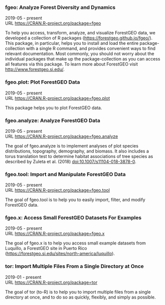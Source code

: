 ### fgeo: Analyze Forest Diversity and Dynamics

2019-05 - present  
URL <https://CRAN.R-project.org/package=fgeo>  

To help you access, transform, analyze, and visualize ForestGEO data, we developed a collection of R packages (<https://forestgeo.github.io/fgeo/>). This package, in particular, helps you to install and load the entire package-collection with a single R command, and provides convenient ways to find relevant documentation. Most commonly, you should not worry about the individual packages that make up the package-collection as you can access all features via this package. To learn more about ForestGEO visit <http://www.forestgeo.si.edu/>.

### fgeo.plot: Plot ForestGEO Data

2019-05 - present  
URL <https://CRAN.R-project.org/package=fgeo.plot>  

This package helps you to plot ForestGEO data.

### fgeo.analyze: Analyze ForestGEO Data

2019-05 - present  
URL <https://CRAN.R-project.org/package=fgeo.analyze>  

The goal of fgeo.analyze is to implement analyses of plot species distributions, topography, demography, and biomass. It also includes a torus translation test to determine habitat associations of tree species as described by Zuleta et al. (2018) <doi:10.1007/s11104-018-3878-0>.

### fgeo.tool: Import and Manipulate ForestGEO Data

2019-05 - present  
URL <https://CRAN.R-project.org/package=fgeo.tool>  

The goal of fgeo.tool is to help you to easily import, filter, and modify ForestGEO data.

### fgeo.x: Access Small ForestGEO Datasets For Examples

2019-05 - present  
URL <https://CRAN.R-project.org/package=fgeo.x>  

The goal of fgeo.x is to help you access small example datasets from Luquillo, a ForestGEO site in Puerto Rico (<https://forestgeo.si.edu/sites/north-america/luquillo>).

### tor: Import Multiple Files From a Single Directory at Once

2019-01 - present  
URL <https://CRAN.R-project.org/package=tor>  

The goal of tor (to-R) is to help you to import multiple files from a single directory at once, and to do so as quickly, flexibly, and simply as possible.
